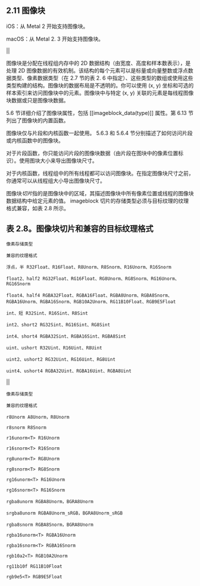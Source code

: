 ## 2.11 图像块

iOS：从 Metal 2 开始支持图像块。

macOS：从 Metal 2. 3 开始支持图像块。

||

图像块是分配在线程组内存中的 2D 数据结构（由宽度、高度和样本数表示），是处理 2D 图像数据的有效机制。该结构的每个元素可以是标量或向量整数或浮点数据类型、像素数据类型（在 2.7 节的表 2. 6 中指定）、这些类型的数组或使用这些类型构建的结构。图像块的数据布局是不透明的。你可以使用 (x, y) 坐标和可选的样本索引来访问图像块中的元素。图像块中与特定 (x, y) 关联的元素是每线程图像块数据或只是图像块数据。

5.6 节详细介绍了图像块属性，包括 [[imageblock_data(type)]] 属性。第 6.13 节列出了图像块的内置函数。

图像块仅与片段和内核函数一起使用。 5.6.3 和 5.6.4 节分别描述了如何访问片段或内核函数中的图像块。

对于片段函数，你只能访问片段的图像块数据（由片段在图块中的像素位置标识）。使用图块大小来导出图像块尺寸。

对于内核函数，线程组中的所有线程都可以访问图像块。在指定图像块尺寸之前，你通常可以从线程组大小导出图像块尺寸。

图像块*切片*指的是图像块中的区域，其描述图像块中所有像素位置或线程的图像块数据结构中给定元素的值。 imageblock 切片的存储类型必须与目标纹理的纹理格式兼容，如表 2.8 所示。

## 表 2.8。图像块切片和兼容的目标纹理格式

`像素存储类型`

`兼容的纹理格式`

`浮点，半 R32Float、R16Float、R8Unorm、R8Snorm、R16Unorm、R16Snorm`

`float2、half2 RG32Float、RG16Float、RG8Unorm、RG8Snorm、RG16Unorm、RG16Snorm`

`float4、half4 RGBA32Float、RGBA16Float、RGBA8Unorm、RGBA8Snorm、RGBA16Unorm、RGBA16Snorm、RGB10A2Unorm、RG11B10Float、RGB9E5Float`

`int、短 R32Sint、R16Sint、R8Sint`

`int2、short2 RG32Sint、RG16Sint、RG8Sint`

`int4、short4 RGBA32Sint、RGBA16Sint、RGBA8Sint`

`uint、ushort R32Uint、R16Uint、R8Uint`

`uint2、ushort2 RG32Uint、RG16Uint、RG8Uint`

`uint4、ushort4 RGBA32Uint、RGBA16Uint、RGBA8Uint`

||

`像素存储类型`

`兼容的纹理格式`

`r8Unorm A8Unorm，R8Unorm`

`r8snorm R8Snorm`

`r16unorm<T> R16Unorm`

`r16snorm<T> R16Snorm`

`rg8unorm<T> RG8Unorm`

`rg8snorm<T> RG8Snorm`

`rg16unorm<T> RG16Unorm`

`rg16snorm<T> RG16Snorm`

`rgba8unorm RGBA8Unorm，BGRA8Unorm`

`srgba8unorm RGBA8Unorm_sRGB，BGRA8Unorm_sRGB`

`rgba8snorm RGBA8Snorm，BGRA8Unorm`

`rgba16unorm<T> RGBA16Unorm`

`rgba16snorm<T> RGBA16Snorm`

`rgb10a2<T> RGB10A2Unorm`

`rg11b10f RG11B10Float`

`rgb9e5<T> RGB9E5Float`

